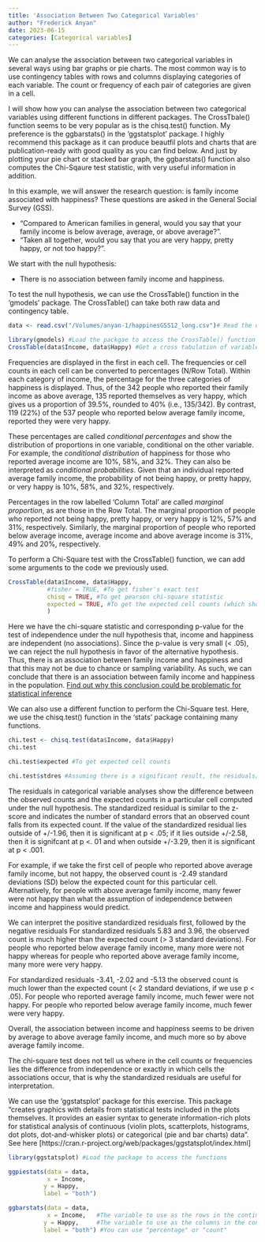 ```yaml
---
title: 'Association Between Two Categorical Variables'
author: "Frederick Anyan"
date: 2023-06-15
categories: [Categorical variables]
---
```

We can analyse the association between two categorical variables in several ways using bar graphs or pie charts. The most common way is to use contingency tables with rows and columns displaying categories of each variable. The count or frequency of each pair of categories are given in a cell. 

I will show how you can analyse the association between two categorical variables using different functions in different packages. The CrossTbale() function seems to be very popular as is the chisq.test() function. My preference is the ggbarstats() in the 'ggstatsplot' package. I highly recommend this package as it can produce beautfil plots and charts that are publication-ready with good quality as you can find below. And just by plotting your pie chart or stacked bar graph, the ggbarstats() function also computes the Chi-Sqaure test statistic, with very useful information in addition. 

In this example, we will answer the research question: is family income associated with happiness? 
These questions are asked in the General Social Survey (GSS).
<ul>
 <li>"Compared to American families in general, would you say that your family income is      below average, average, or above average?".</li> 
 <li>"Taken all together, would you say that you are very happy, pretty happy, or not too     happy?".</li>
</ul>

We start with the null hypothesis:
<ul>
  <li>There is no association between family income and happiness.</li>
</ul>

To test the null hypothesis, we can use the CrossTable() function in the 'gmodels' package. The CrossTable() can take both raw data and contingency table. 

```r
data <- read.csv("/Volumes/anyan-1/happinesGSS12_long.csv")# Read the data for the analysis 
```


```r
library(gmodels) #Load the packgae to access the CrossTable() function
CrossTable(data$Income, data$Happy) #Get a cross tabulation of variables with cell counts/contingency table
```

Frequencies are displayed in the first in each cell. The frequencies or cell counts in each cell can be converted to percentages (N/Row Total). Within each category of income, the percentage for the three categories of happiness is displayed. Thus, of the 342 people who reported their family income as above average, 135 reported themselves as very happy, which gives us a proportion of 39.5%, rounded to 40% (i.e., 135/342). By contrast, 119 (22%) of the 537 people who reported below average family income, reported they were very happy. 

These percentages are called *conditional percentages* and show the distribution of proportions in one variable, conditional on the other variable. For example, the *conditional distribution* of happiness for those who reported average income are 10%, 58%, and 32%. They can also be interpreted as *conditional probabilities*. Given that an individual reported average family income, the probability of not being happy, or pretty happy, or very happy is 10%, 58%, and 32%, respectively.

Percentages in the row labelled 'Column Total' are called *marginal proportion*, as are those in the Row Total. The marginal proportion of people who reported not being happy, pretty happy, or very happy is 12%, 57% and 31%, respectively. Similarly, the marginal proportion of people who reported below average income, average income and above average income is 31%, 49% and 20%, respectively. 

To perform a Chi-Square test with the CrossTable() function, we can add some arguments to the code we previously used. 
```r
CrossTable(data$Income, data$Happy, 
           #fisher = TRUE, #To get fisher's exact test 
           chisq = TRUE, #To get pearson chi-square statistic
           expected = TRUE, #To get the expected cell counts (which should be > 5 in each cell)
           ) 
```
Here we have the chi-square statistic and corresponding p-value for the test of independence under the null hypothesis that, income and happiness are independent (no associations). Since the p-value is very small (< .05), we can reject the null hypothesis in favor of the alternative hypothesis. Thus, there is an association between family income and happiness and that this may not be due to chance or sampling variability. As such, we can conclude that there is an association between family income and happiness in the population. [Find out why this conclusion could be problematic for statistical inference](../quantposts/null hypothesis testing/index.qmd) 

We can also use a different function to perform the Chi-Square test. Here, we use the chisq.test() function in the 'stats' package containing many functions.
```r
chi.test <- chisq.test(data$Income, data$Happy)
chi.test 
```

```r
chi.test$expected #To get expected cell counts
```

```r
chi.test$stdres #Assuming there is a significant result, the residuals/standardized residuals can help us to understand the patterns of association
```
The residuals in categorical variable analyses show the difference between the observed counts and the expected counts in a particular cell computed under the null hypothesis. The standardized residual is similar to the z-score and indicates the number of standard errors that an observed count falls from its expected count. If the value of the standardized residual lies outside of +/-1.96, then it is significant at p < .05; if it lies outside +/-2.58, then it is signifcant at p <. 01 and when outside +/-3.29, then it is significant at p < .001. 

For example, if we take the first cell of people who reported above average family income, but not happy, the observed count is -2.49 standard deviations (SD) below the expected count for this particular cell. Alternatively, for people with above average family income, many fewer were not happy than what the assumption of independence between income and happiness would predict. 

We can interpret the positive standardized residuals first, followed by the negative residuals 
For standardized residuals 5.83 and 3.96, the observed count is much higher than the expected count (> 3 standard deviations). For people who reported below average family income, many more were not happy whereas for people who reported above average family income, many more were very happy.

For standardized residuals -3.41, -2.02 and -5.13 the observed count is much lower than the expected count (< 2 standard deviations, if we use p < .05). For people who reported average family income, much fewer were not happy. For people who reported below average family income, much fewer were very happy.

Overall, the association between income and happiness seems to be driven by average to above average family income, and much more so by above average family income. 

The chi-square test does not tell us where in the cell counts or frequencies lies the difference from independence or exactly in which cells the associations occur, that is why the standardized residuals are useful for interpretation. 


We can use the 'ggstatsplot' package for this exercise. This package "creates graphics with details from statistical tests included in the plots themselves. It provides an easier syntax to generate information-rich plots for statistical analysis of continuous (violin plots, scatterplots, histograms, dot plots, dot-and-whisker plots) or categorical (pie and bar charts) data". See here [https://cran.r-project.org/web/packages/ggstatsplot/index.html]

```r
library(ggstatsplot) #Load the package to access the functions
```

```r
ggpiestats(data = data,
           x = Income,
          y = Happy,
          label = "both")
```


```r
ggbarstats(data = data,
           x = Income,   #The variable to use as the rows in the contingency table
          y = Happy,     #The variable to use as the columns in the contingency table.
          label = "both") #You can use "percentage" or "count"
```









